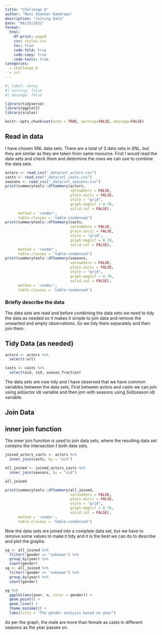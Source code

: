 ```yaml
---
title: "Challenge 8"
author: "Mani Shanker Kamarapu"
description: "Joining Data"
date: "08/25/2022"
format:
  html:
    df-print: paged
    css: styles.css
    toc: true
    code-fold: true
    code-copy: true
    code-tools: true
categories:
  - challenge_8
  - snl
---
```


```r
#| label: setup
#| warning: false
#| message: false

library(tidyverse)
library(ggplot2)
library(scales)

knitr::opts_chunk$set(echo = TRUE, warning=FALSE, message=FALSE)
```

## Read in data

I have chosen SNL data sets. There are a total of 3 data sets in SNL, but they are similar as they are taken from same resource. First I would read the data sets and check them and determine the rows we can use to combine the data sets.

```r
actors <- read_csv("_data/snl_actors.csv")
casts <- read_csv("_data/snl_casts.csv")
seasons <- read_csv("_data/snl_seasons.csv")
print(summarytools::dfSummary(actors, 
                              varnumbers = FALSE, 
                              plain.ascii = FALSE, 
                              style = "grid", 
                              graph.magnif = 0.70, 
                              valid.col = FALSE), 
      method = 'render', 
      table.classes = 'table-condensed')
print(summarytools::dfSummary(casts, 
                              varnumbers = FALSE, 
                              plain.ascii = FALSE, 
                              style = "grid", 
                              graph.magnif = 0.70, 
                              valid.col = FALSE), 
      method = 'render', 
      table.classes = 'table-condensed')
print(summarytools::dfSummary(seasons, 
                              varnumbers = FALSE, 
                              plain.ascii = FALSE, 
                              style = "grid", 
                              graph.magnif = 0.70, 
                              valid.col = FALSE), 
      method = 'render', 
      table.classes = 'table-condensed')
```

### Briefly describe the data

The data sets are read and before combining the data sets we need to tidy the data as needed so it makes it simple to join data and remove the unwanted and empty observations. So we tidy them separately and then join them. 

## Tidy Data (as needed)

```r
actors <- actors %>%
  select(!url)

```

```r
casts <- casts %>%
  select(aid, sid, season_fraction)

```

The data sets are now tidy and I have observed that we have common variables between the data sets, First between actors and casts we can join using aid(actor id) variable and then join with seasons using Sid(season id) variable.

## Join Data

:::callout-tip
# inner join function

The inner join function is used to join data sets, where the resulting data set contains the intersection f both data sets.
:::

```r
joined_actors_casts <- actors %>%
  inner_join(casts, by = "aid")

all_joined <- joined_actors_casts %>%
  inner_join(seasons, by = "sid")

all_joined
```

```r
print(summarytools::dfSummary(all_joined, 
                              varnumbers = FALSE, 
                              plain.ascii = FALSE, 
                              style = "grid", 
                              graph.magnif = 0.70, 
                              valid.col = FALSE), 
      method = 'render', 
      table.classes = 'table-condensed')
```

Now the data sets are joined into a complete data set, but we have to remove some values to make it tidy and it is the best we can do to describe and plot the graphs. 

```r
yg <- all_joined %>%
  filter(!gender == "unknown") %>%
  group_by(year) %>%
  count(gender)
sg <- all_joined %>%
  filter(!gender == "unknown") %>%
  group_by(year) %>%
  count(gender)

yg %>%
  ggplot(aes(year, n, color = gender)) +
  geom_point() +
  geom_line() +
  theme_minimal() +
  labs(title = "The gender analysis based on year")
```

As per the graph, the male are more than female as casts in different seasons as the year passes on.
